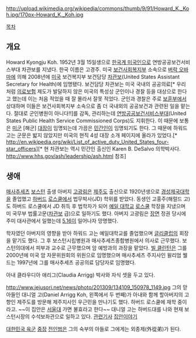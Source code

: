 http://upload.wikimedia.org/wikipedia/commons/thumb/9/91/Howard_K._Koh.jpg/170px-Howard_K._Koh.jpg

[[목차]]

== 개요 ==
Howard Kyongju Koh. 1952년 3월 15일생으로 [[한국계 미국인]]으로 연방공공보건서비스부대 차관보를 지냈다. 한국 이름은 고경주. 미국 [[보건사회복지부]] 소속으로 [[버락 오바마]]에 의해 2008년에 [[미국]] 보건복지부 보건담당 [[차관보]](United States Assistant Secretary for Health)에 임명됐다. 보건담당 차관보는 미국 국내의 공공의료[* 우리처럼 [[의료보험]] 제도가 발달하지 않은 미국의 특성상 군인이나 경찰 등을 대상으로 한다고 했는데 이는 처음 적었을 때 잘 몰라서 잘못 적었다. 군인과 경찰은 주로 [[보훈부]]에서 상대하며 이들은 보건사회복지부 소속으로 좀 더 국내외의 공공보건과 관련된 일을 맡는다. 절대로 군인병원이 아니다!!]를 감독, 관리하는데 [[연방공공보건서비스부대]](United States Public Health Service Commissioned Corps)도 지휘한다. 이 때문에 보통은 [[미군]] [해군] [[대장]]이 임명되는데 가끔은 [[민간인]]이 임명되기도 한다. 그 때문에 하워드 고는 군문은 밟지 않았지만 미국의 현직 4성 대장 소개 페이지에 올라가 있었다.[* http://en.wikipedia.org/wiki/List_of_active_duty_United_States_four-star_officers][* 현 차관보는 역시 민간인 출신인 Karen B. DeSalvo 의학박사다. http://www.hhs.gov/ash/leadership/ash.html 참조] 
== 생애 ==
[[매사추세츠]] [[보스턴]] 출생
아버지 [[고광림]]은 [[제주도]] 출신으로 1920년생으로 [[경성제국대학]]을 졸업했고 [[하버드]] [[로스쿨]]에서 법무박사(JD) 학위를 받았다. 동생인 고홍주(해럴드 고)도 하버드 로스쿨에서 JD 취득 후 법학자가 되어 [[예일 대학교]] [[로스쿨]] 학장을 지냈으며 미 국무부 법률고문([[차관보]] 급)으로 일하기도 했다. 아버지 고광림은 [[장면]] 정권 당시에 주미 대사관에서 일했는데 [[5.16]]이 일어나자 망명했다. 

학자였던 아버지의 영향을 받아 하워드 고는 예일대학교를 졸업했으며 [[글리]]클럽의 회장을 맡기도 했다. 그 후 보스턴시립병원과 매사추세츠종합병원에서 의사로 근무했다. 보스턴의대에서 피부과 교수로 근무했으며 암 예방과의 과장을 맡았다. [[빌 클린턴]]은 그를 2000년에 미국 암 자문위원회의 위원으로 임명했으며 매사추세츠 주지사인 윌리엄 웰드는 1997년에 그를 매사추세츠 공공의료 담당자로 임명했다.

아내 클라우디아 애리그(Claudia Arrigg) 박사와 자식 셋을 두고 있다.

http://www.jejusori.net/news/photo/201309/134109_150978_1149.jpg
그의 맏아들인 대니얼 고(Daniel Arrigg Koh, 왼쪽에서 두 번째)가 아내와 함께 할아버지의 고향인 제주도를 방문해 제주지사인 우근민을 만나기도 했다. 하버드 로스쿨에 재학 중이라고. ~~이 집안은 [[서울대]] 가면 불효라고 한다~~ 대니얼 고는 하버드대를 나와 현재 보스턴시장의 수석보좌관으로 일하고 있다. [http://news.naver.com/main/read.nhn?mode=LSD&mid=sec&sid1=102&oid=032&aid=0002431543 관련기사] [http://bbs2.ruliweb.daum.net/gaia/do/ruliweb/default/etc/325/read?articleId=21646709&objCate1=497&bbsId=G005&itemId=143&sortKey=depth&pageIndex=19 집안이야기]

[[대한민국 육군]] [[중장]] [[전인범]]은 그의 숙부의 아들로 그에게는 외종제(外從弟)가 된다.
